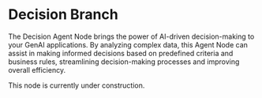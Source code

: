 # Decision Branch

The Decision Agent Node brings the power of 
AI-driven decision-making to your GenAI applications. 
By analyzing complex data, this Agent Node can assist 
in making informed decisions based on predefined criteria 
and business rules, streamlining decision-making processes 
and improving overall efficiency.

<Callout emoji="🚧">
    This node is currently under construction.
</Callout>